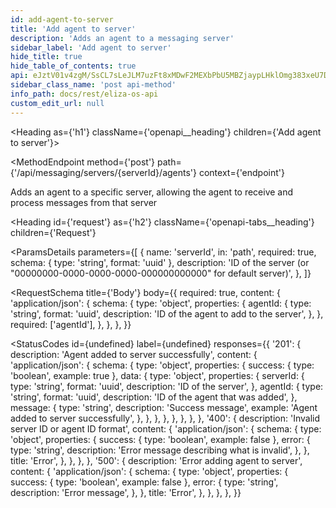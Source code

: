 ```yaml
---
id: add-agent-to-server
title: 'Add agent to server'
description: 'Adds an agent to a messaging server'
sidebar_label: 'Add agent to server'
hide_title: true
hide_table_of_contents: true
api: eJztV01v4zgM/SsCL7sLeJLM7uzFt8xMDwF2MEXbPbU5MBZjaypLHklOmg383xeU7Dpo0ja7GPQ0RoD4g6RIPpJ62kPA0kN+CzV5jyV5yABLMsHDMgNJvnCqCcoayOGajPQCRS8qghVoRJQWaKRwVJDaEIs48o01niAD25BDtrCQkIMnI78kfcigQYc1BXLswh4M1gR5Wn8hIQPFyzYYKsjA0fdWOZKQB9dSBr6oqEbI9xB2Dav54JQpIYO1dTUGyKFtlYTuaRiLz8KuRagouQ7dMhknHz5auWOLT9cqrAksmu8Bm0arIgY0/ebZ4P7YFbv6RkXgAB2HHxT5KEdGkuM8HDv9nI9Jh6Nw1tb
sidebar_class_name: 'post api-method'
info_path: docs/rest/eliza-os-api
custom_edit_url: null
---
```



<Heading as={'h1'} className={'openapi__heading'} children={'Add agent to server'}></Heading>

<MethodEndpoint
  method={'post'}
  path={'/api/messaging/servers/{serverId}/agents'}
  context={'endpoint'}
></MethodEndpoint>

Adds an agent to a specific server, allowing the agent to receive and process messages from that server

<Heading
  id={'request'}
  as={'h2'}
  className={'openapi-tabs__heading'}
  children={'Request'}
></Heading>

<ParamsDetails
  parameters={[
    {
      name: 'serverId',
      in: 'path',
      required: true,
      schema: { type: 'string', format: 'uuid' },
      description:
        'ID of the server (or "00000000-0000-0000-0000-000000000000" for default server)',
    },
  ]}
></ParamsDetails>

<RequestSchema
  title={'Body'}
  body={{
    required: true,
    content: {
      'application/json': {
        schema: {
          type: 'object',
          properties: {
            agentId: {
              type: 'string',
              format: 'uuid',
              description: 'ID of the agent to add to the server',
            },
          },
          required: ['agentId'],
        },
      },
    },
  }}
></RequestSchema>

<StatusCodes
  id={undefined}
  label={undefined}
  responses={{
    '201': {
      description: 'Agent added to server successfully',
      content: {
        'application/json': {
          schema: {
            type: 'object',
            properties: {
              success: { type: 'boolean', example: true },
              data: {
                type: 'object',
                properties: {
                  serverId: {
                    type: 'string',
                    format: 'uuid',
                    description: 'ID of the server',
                  },
                  agentId: {
                    type: 'string',
                    format: 'uuid',
                    description: 'ID of the agent that was added',
                  },
                  message: {
                    type: 'string',
                    description: 'Success message',
                    example: 'Agent added to server successfully',
                  },
                },
              },
            },
          },
        },
      },
    },
    '400': {
      description: 'Invalid server ID or agent ID format',
      content: {
        'application/json': {
          schema: {
            type: 'object',
            properties: {
              success: { type: 'boolean', example: false },
              error: {
                type: 'string',
                description: 'Error message describing what is invalid',
              },
            },
            title: 'Error',
          },
        },
      },
    },
    '500': {
      description: 'Error adding agent to server',
      content: {
        'application/json': {
          schema: {
            type: 'object',
            properties: {
              success: { type: 'boolean', example: false },
              error: {
                type: 'string',
                description: 'Error message',
              },
            },
            title: 'Error',
          },
        },
      },
    },
  }}
></StatusCodes>
